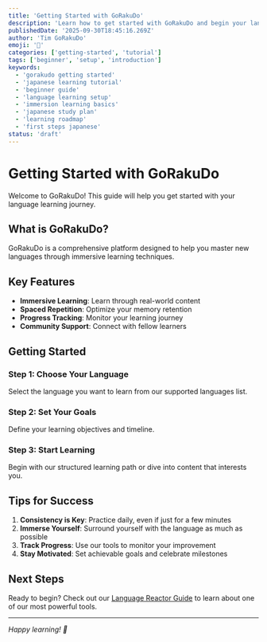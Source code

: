```yaml
---
title: 'Getting Started with GoRakuDo'
description: 'Learn how to get started with GoRakuDo and begin your language learning journey.'
publishedDate: '2025-09-30T18:45:16.269Z'
author: 'Tim GoRakuDo'
emoji: '🚀'
categories: ['getting-started', 'tutorial']
tags: ['beginner', 'setup', 'introduction']
keywords:
  - 'gorakudo getting started'
  - 'japanese learning tutorial'
  - 'beginner guide'
  - 'language learning setup'
  - 'immersion learning basics'
  - 'japanese study plan'
  - 'learning roadmap'
  - 'first steps japanese'
status: 'draft'
---
```


# Getting Started with GoRakuDo

Welcome to GoRakuDo! This guide will help you get started with your language learning journey.

## What is GoRakuDo?

GoRakuDo is a comprehensive platform designed to help you master new languages through immersive learning techniques.

## Key Features

- **Immersive Learning**: Learn through real-world content
- **Spaced Repetition**: Optimize your memory retention
- **Progress Tracking**: Monitor your learning journey
- **Community Support**: Connect with fellow learners

## Getting Started

### Step 1: Choose Your Language

Select the language you want to learn from our supported languages list.

### Step 2: Set Your Goals

Define your learning objectives and timeline.

### Step 3: Start Learning

Begin with our structured learning path or dive into content that interests you.

## Tips for Success

1. **Consistency is Key**: Practice daily, even if just for a few minutes
2. **Immerse Yourself**: Surround yourself with the language as much as possible
3. **Track Progress**: Use our tools to monitor your improvement
4. **Stay Motivated**: Set achievable goals and celebrate milestones

## Next Steps

Ready to begin? Check out our [Language Reactor Guide](/docs/language-reactor-guide) to learn about one of our most powerful tools.

---

_Happy learning! 🎉_
